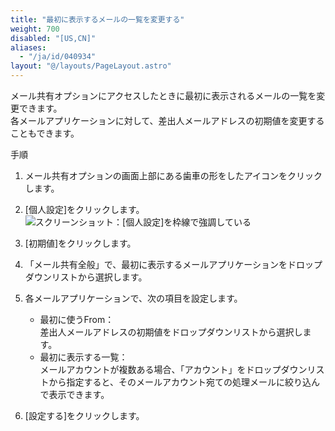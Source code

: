 ```yaml
---
title: "最初に表示するメールの一覧を変更する"
weight: 700
disabled: "[US,CN]"
aliases:
  - "/ja/id/040934"
layout: "@/layouts/PageLayout.astro"
---
```




メール共有オプションにアクセスしたときに最初に表示されるメールの一覧を変更できます。  
各メールアプリケーションに対して、差出人メールアドレスの初期値を変更することもできます。

<Heading id="m_list_screen_m_screen_default_10">手順</Heading>

1. メール共有オプションの画面上部にある歯車の形をしたアイコンをクリックします。

1. [個人設定]をクリックします。  
    <Img src="/k/kintone/img-ja/m_notify_item_01.png" alt="スクリーンショット：[個人設定]を枠線で強調している" />

1. [初期値]をクリックします。

1. 「メール共有全般」で、最初に表示するメールアプリケーションをドロップダウンリストから選択します。

1. 各メールアプリケーションで、次の項目を設定します。

   * 最初に使うFrom：  
     差出人メールアドレスの初期値をドロップダウンリストから選択します。
   * 最初に表示する一覧：  
     メールアカウントが複数ある場合、「アカウント」をドロップダウンリストから指定すると、そのメールアカウント宛ての処理メールに絞り込んで表示できます。

1. [設定する]をクリックします。
